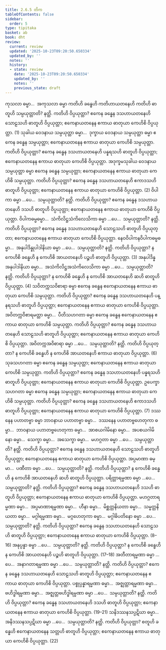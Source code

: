 ```yaml
---
title: 2.6.5 တိက
tableOfContents: false
sidebar:
  order: 5
type: tipitaka
basket: ab
book: dht
review:
  current: review
  updated: '2025-10-23T09:20:50.650334'
  updated_by: ''
  notes: ''
  history:
  - state: review
    date: '2025-10-23T09:20:50.650334'
    updated_by: ''
    notes: ''
    previous_state: draft
---
```



<ReviewStatus review={frontmatter.review} showDetails={true} />

<HypothesisAnnotation frontmatter={frontmatter} />

<DynamicBreadcrumb />

<Division number="257" book="dht" e="ch" v="31" p="48">

<Paragraph number="334" book="dht">
ကုသလာ ဓမ္မာ…  အကုသလာ ဓမ္မာ ကတိဟိ ခန္ဓေဟိ ကတိဟာယတနေဟိ ကတိဟိ ဓာတူဟိ သမ္ပယုတ္တာတိ? နတ္ထိ. ကတိဟိ ဝိပ္ပယုတ္တာ? ဧကေန ခန္ဓေန ဒသဟာယတနေဟိ သောဠသဟိ ဓာတူဟိ ဝိပ္ပယုတ္တာ; ဧကေနာယတနေန ဧကာယ ဓာတုယာ ကေဟိစိ ဝိပ္ပယုတ္တာ. (1)
</Paragraph>

</Division>
<Division number="258" book="dht" e="ch" v="31" p="48">

<Paragraph number="335" book="dht">
သုခါယ ဝေဒနာယ သမ္ပယုတ္တာ ဓမ္မာ…  ဒုက္ခာယ ဝေဒနာယ သမ္ပယုတ္တာ ဓမ္မာ ဧကေန ခန္ဓေန သမ္ပယုတ္တာ; ဧကေနာယတနေန ဧကာယ ဓာတုယာ ကေဟိစိ သမ္ပယုတ္တာ. ကတိဟိ ဝိပ္ပယုတ္တာ? ဧကေန ခန္ဓေန ဒသဟာယတနေဟိ ပန္နရသဟိ ဓာတူဟိ ဝိပ္ပယုတ္တာ; ဧကေနာယတနေန ဧကာယ ဓာတုယာ ကေဟိစိ ဝိပ္ပယုတ္တာ.
</Paragraph>

</Division>
<Division number="259" book="dht" e="ch" v="31" p="48">

<Paragraph number="336" book="dht">
အဒုက္ခမသုခါယ ဝေဒနာယ သမ္ပယုတ္တာ ဓမ္မာ ဧကေန ခန္ဓေန သမ္ပယုတ္တာ; ဧကေနာယတနေန ဧကာယ ဓာတုယာ ကေဟိစိ သမ္ပယုတ္တာ. ကတိဟိ ဝိပ္ပယုတ္တာ? ဧကေန ခန္ဓေန ဒသဟာယတနေဟိ ဧကာဒသဟိ ဓာတူဟိ ဝိပ္ပယုတ္တာ; ဧကေနာယတနေန ဧကာယ ဓာတုယာ ကေဟိစိ ဝိပ္ပယုတ္တာ. (2)
</Paragraph>

</Division>
<Division number="260" book="dht" e="ch" v="31" p="48">

<Paragraph number="337" book="dht">
ဝိပါကာ ဓမ္မာ …ပေ…  သမ္ပယုတ္တာတိ? နတ္ထိ. ကတိဟိ ဝိပ္ပယုတ္တာ? ဧကေန ခန္ဓေန ဒသဟာယတနေဟိ ဒသဟိ ဓာတူဟိ ဝိပ္ပယုတ္တာ; ဧကေနာယတနေန ဧကာယ ဓာတုယာ ကေဟိစိ ဝိပ္ပယုတ္တာ.
</Paragraph>

</Division>
<Division number="261" book="dht" e="ch" v="31" p="48">

<Paragraph number="338" book="dht">
ဝိပါကဓမ္မဓမ္မာ…  သံကိလိဋ္ဌသံကိလေသိကာ ဓမ္မာ …ပေ…  သမ္ပယုတ္တာတိ? နတ္ထိ. ကတိဟိ ဝိပ္ပယုတ္တာ? ဧကေန ခန္ဓေန ဒသဟာယတနေဟိ သောဠသဟိ ဓာတူဟိ ဝိပ္ပယုတ္တာ; ဧကေနာယတနေန ဧကာယ ဓာတုယာ ကေဟိစိ ဝိပ္ပယုတ္တာ.
</Paragraph>

</Division>
<Division number="262" book="dht" e="ch" v="31" p="48">

<Paragraph number="339" book="dht">
နေဝဝိပါကနဝိပါကဓမ္မဓမ္မာ…  အနုပါဒိန္နုပါဒါနိယာ ဓမ္မာ …ပေ…  သမ္ပယုတ္တာတိ? နတ္ထိ. ကတိဟိ ဝိပ္ပယုတ္တာ? န ကေဟိစိ ခန္ဓေဟိ န ကေဟိစိ အာယတနေဟိ ပဉ္စဟိ ဓာတူဟိ ဝိပ္ပယုတ္တာ. (3)
</Paragraph>

</Division>
<Division number="263" book="dht" e="ch" v="31" p="48">

<Paragraph number="340" book="dht">
အနုပါဒိန္နအနုပါဒါနိယာ ဓမ္မာ…  အသံကိလိဋ္ဌအသံကိလေသိကာ ဓမ္မာ …ပေ…  သမ္ပယုတ္တာတိ? နတ္ထိ. ကတိဟိ ဝိပ္ပယုတ္တာ? န ကေဟိစိ ခန္ဓေဟိ န ကေဟိစိ အာယတနေဟိ ဆဟိ ဓာတူဟိ ဝိပ္ပယုတ္တာ. (4)
</Paragraph>

</Division>
<Division number="264" book="dht" e="ch" v="31" p="49">

<Paragraph number="341" book="dht">
သဝိတက္ကသဝိစာရာ ဓမ္မာ ဧကေန ခန္ဓေန ဧကေနာယတနေန ဧကာယ ဓာတုယာ ကေဟိစိ သမ္ပယုတ္တာ. ကတိဟိ ဝိပ္ပယုတ္တာ? ဧကေန ခန္ဓေန ဒသဟာယတနေဟိ ပန္နရသဟိ ဓာတူဟိ ဝိပ္ပယုတ္တာ; ဧကေနာယတနေန ဧကာယ ဓာတုယာ ကေဟိစိ ဝိပ္ပယုတ္တာ.
</Paragraph>

</Division>
<Division number="265" book="dht" e="ch" v="31" p="49">

<Paragraph number="342" book="dht">
အဝိတက္ကဝိစာရမတ္တာ ဓမ္မာ…  ပီတိသဟဂတာ ဓမ္မာ ဧကေန ခန္ဓေန ဧကေနာယတနေန ဧကာယ ဓာတုယာ ကေဟိစိ သမ္ပယုတ္တာ. ကတိဟိ ဝိပ္ပယုတ္တာ? ဧကေန ခန္ဓေန ဒသဟာယတနေဟိ သောဠသဟိ ဓာတူဟိ ဝိပ္ပယုတ္တာ; ဧကေနာယတနေန ဧကာယ ဓာတုယာ ကေဟိစိ ဝိပ္ပယုတ္တာ.
</Paragraph>

</Division>
<Division number="266" book="dht" e="ch" v="31" p="49">

<Paragraph number="343" book="dht">
အဝိတက္ကအဝိစာရာ ဓမ္မာ …ပေ…  သမ္ပယုတ္တာတိ? နတ္ထိ. ကတိဟိ ဝိပ္ပယုတ္တာ? န ကေဟိစိ ခန္ဓေဟိ န ကေဟိစိ အာယတနေဟိ ဧကာယ ဓာတုယာ ဝိပ္ပယုတ္တာ. (6)
</Paragraph>

</Division>
<Division number="267" book="dht" e="ch" v="31" p="49">

<Paragraph number="344" book="dht">
သုခသဟဂတာ ဓမ္မာ ဧကေန ခန္ဓေန သမ္ပယုတ္တာ; ဧကေနာယတနေန ဧကာယ ဓာတုယာ ကေဟိစိ သမ္ပယုတ္တာ. ကတိဟိ ဝိပ္ပယုတ္တာ? ဧကေန ခန္ဓေန ဒသဟာယတနေဟိ ပန္နရသဟိ ဓာတူဟိ ဝိပ္ပယုတ္တာ; ဧကေနာယတနေန ဧကာယ ဓာတုယာ ကေဟိစိ ဝိပ္ပယုတ္တာ.
</Paragraph>

</Division>
<Division number="268" book="dht" e="ch" v="31" p="49">

<Paragraph number="345" book="dht">
ဥပေက္ခာသဟဂတာ ဓမ္မာ ဧကေန ခန္ဓေန သမ္ပယုတ္တာ; ဧကေနာယတနေန ဧကာယ ဓာတုယာ ကေဟိစိ သမ္ပယုတ္တာ. ကတိဟိ ဝိပ္ပယုတ္တာ? ဧကေန ခန္ဓေန ဒသဟာယတနေဟိ ဧကာဒသဟိ ဓာတူဟိ ဝိပ္ပယုတ္တာ; ဧကေနာယတနေန ဧကာယ ဓာတုယာ ကေဟိစိ ဝိပ္ပယုတ္တာ. (7)
</Paragraph>

</Division>
<Division number="269" book="dht" e="ch" v="31" p="49">

<Paragraph number="346" book="dht">
ဒဿနေန ပဟာတဗ္ဗာ ဓမ္မာ ဘာဝနာယ ပဟာတဗ္ဗာ ဓမ္မာ…  ဒဿနေန ပဟာတဗ္ဗဟေတုကာ ဓမ္မာ…  ဘာဝနာယ ပဟာတဗ္ဗဟေတုကာ ဓမ္မာ…  အာစယဂါမိနော ဓမ္မာ…  အပစယဂါမိနော ဓမ္မာ…  သေက္ခာ ဓမ္မာ…  အသေက္ခာ ဓမ္မာ…  မဟဂ္ဂတာ ဓမ္မာ …ပေ…  သမ္ပယုတ္တာတိ? နတ္ထိ. ကတိဟိ ဝိပ္ပယုတ္တာ? ဧကေန ခန္ဓေန ဒသဟာယတနေဟိ သောဠသဟိ ဓာတူဟိ ဝိပ္ပယုတ္တာ; ဧကေနာယတနေန ဧကာယ ဓာတုယာ ကေဟိစိ ဝိပ္ပယုတ္တာ.
</Paragraph>

</Division>
<Division number="270" book="dht" e="ch" v="31" p="49">

<Paragraph number="347" book="dht">
အပ္ပမာဏာ ဓမ္မာ…  ပဏီတာ ဓမ္မာ …ပေ…  သမ္ပယုတ္တာတိ? နတ္ထိ. ကတိဟိ ဝိပ္ပယုတ္တာ? န ကေဟိစိ ခန္ဓေဟိ န ကေဟိစိ အာယတနေဟိ ဆဟိ ဓာတူဟိ ဝိပ္ပယုတ္တာ.
</Paragraph>

</Division>
<Division number="271" book="dht" e="ch" v="31" p="50">

<Paragraph number="348" book="dht">
ပရိတ္တာရမ္မဏာ ဓမ္မာ …ပေ…  သမ္ပယုတ္တာတိ? နတ္ထိ. ကတိဟိ ဝိပ္ပယုတ္တာ? ဧကေန ခန္ဓေန ဒသဟာယတနေဟိ ဒသဟိ ဓာတူဟိ ဝိပ္ပယုတ္တာ; ဧကေနာယတနေန ဧကာယ ဓာတုယာ ကေဟိစိ ဝိပ္ပယုတ္တာ.
</Paragraph>

</Division>
<Division number="272" book="dht" e="ch" v="31" p="50">

<Paragraph number="349" book="dht">
မဟဂ္ဂတာရမ္မဏာ ဓမ္မာ…  အပ္ပမာဏာရမ္မဏာ ဓမ္မာ…  ဟီနာ ဓမ္မာ…  မိစ္ဆတ္တနိယတာ ဓမ္မာ…  သမ္မတ္တနိယတာ ဓမ္မာ…  မဂ္ဂါရမ္မဏာ ဓမ္မာ…  မဂ္ဂဟေတုကာ ဓမ္မာ…  မဂ္ဂါဓိပတိနော ဓမ္မာ …ပေ…  သမ္ပယုတ္တာတိ? နတ္ထိ. ကတိဟိ ဝိပ္ပယုတ္တာ? ဧကေန ခန္ဓေန ဒသဟာယတနေဟိ သောဠသဟိ ဓာတူဟိ ဝိပ္ပယုတ္တာ; ဧကေနာယတနေန ဧကာယ ဓာတုယာ ကေဟိစိ ဝိပ္ပယုတ္တာ. (8–16)
</Paragraph>

</Division>
<Division number="273" book="dht" e="ch" v="31" p="50">

<Paragraph number="350" book="dht">
အနုပ္ပန္နာ ဓမ္မာ …ပေ…  သမ္ပယုတ္တာတိ? နတ္ထိ. ကတိဟိ ဝိပ္ပယုတ္တာ? န ကေဟိစိ ခန္ဓေဟိ န ကေဟိစိ အာယတနေဟိ ပဉ္စဟိ ဓာတူဟိ ဝိပ္ပယုတ္တာ. (17–18)
</Paragraph>

</Division>
<Division number="274" book="dht" e="ch" v="31" p="50">

<Paragraph number="351" book="dht">
အတီတာရမ္မဏာ ဓမ္မာ …ပေ…  အနာဂတာရမ္မဏာ ဓမ္မာ …ပေ…  သမ္ပယုတ္တာတိ? နတ္ထိ. ကတိဟိ ဝိပ္ပယုတ္တာ? ဧကေန ခန္ဓေန ဒသဟာယတနေဟိ သောဠသဟိ ဓာတူဟိ ဝိပ္ပယုတ္တာ; ဧကေနာယတနေန ဧကာယ ဓာတုယာ ကေဟိစိ ဝိပ္ပယုတ္တာ.
</Paragraph>

</Division>
<Division number="275" book="dht" e="ch" v="31" p="50">

<Paragraph number="352" book="dht">
ပစ္စုပ္ပန္နာရမ္မဏာ ဓမ္မာ…  အဇ္ဈတ္တာရမ္မဏာ ဓမ္မာ…  ဗဟိဒ္ဓါရမ္မဏာ ဓမ္မာ…  အဇ္ဈတ္တဗဟိဒ္ဓါရမ္မဏာ ဓမ္မာ …ပေ…  သမ္ပယုတ္တာတိ? နတ္ထိ. ကတိဟိ ဝိပ္ပယုတ္တာ? ဧကေန ခန္ဓေန ဒသဟာယတနေဟိ ဒသဟိ ဓာတူဟိ ဝိပ္ပယုတ္တာ; ဧကေနာယတနေန ဧကာယ ဓာတုယာ ကေဟိစိ ဝိပ္ပယုတ္တာ. (19–21)
</Paragraph>

</Division>
<Division number="276" book="dht" e="ch" v="31" p="50">

<Paragraph number="353" book="dht">
သနိဒဿနသပ္ပဋိဃာ ဓမ္မာ…  အနိဒဿနသပ္ပဋိဃာ ဓမ္မာ …ပေ…  သမ္ပယုတ္တာတိ? နတ္ထိ. ကတိဟိ ဝိပ္ပယုတ္တာ? စတူဟိ ခန္ဓေဟိ ဧကေနာယတနေန သတ္တဟိ ဓာတူဟိ ဝိပ္ပယုတ္တာ; ဧကေနာယတနေန ဧကာယ ဓာတုယာ ကေဟိစိ ဝိပ္ပယုတ္တာ. (22)
</Paragraph>
</Division>